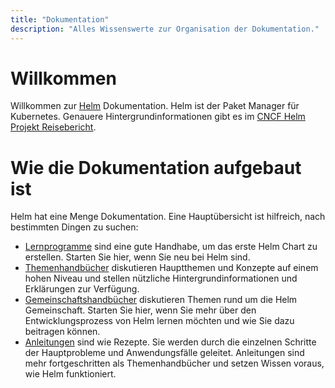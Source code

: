 ```yaml
---
title: "Dokumentation"
description: "Alles Wissenswerte zur Organisation der Dokumentation."
---
```


# Willkommen

Willkommen zur [Helm](https://helm.sh/) Dokumentation. Helm ist der Paket
Manager für Kubernetes. Genauere Hintergrundinformationen gibt es im 
[CNCF Helm Projekt Reisebericht](https://www.cncf.io/cncf-helm-project-journey/).

# Wie die Dokumentation aufgebaut ist

Helm hat eine Menge Dokumentation. Eine Hauptübersicht ist hilfreich, nach
bestimmten Dingen zu suchen:

- [Lernprogramme](/intro/index.mdx) sind eine gute Handhabe, um das erste Helm Chart zu
  erstellen. Starten Sie hier, wenn Sie neu bei Helm sind.
- [Themenhandbücher](/topics/index.mdx) diskutieren Hauptthemen und Konzepte auf einem
  hohen Niveau und stellen nützliche Hintergrundinformationen und Erklärungen
  zur Verfügung.
- [Gemeinschaftshandbücher](/community/index.mdx) diskutieren Themen rund um die Helm Gemeinschaft.
  Starten Sie hier, wenn Sie mehr über den Entwicklungsprozess von Helm lernen
  möchten und wie Sie dazu beitragen können.
- [Anleitungen](/howto/index.mdx) sind wie Rezepte. Sie werden durch die einzelnen Schritte
  der Hauptprobleme und Anwendungsfälle geleitet. Anleitungen sind mehr
  fortgeschritten als Themenhandbücher und setzen Wissen voraus, wie Helm
  funktioniert.



<DocCardList />

